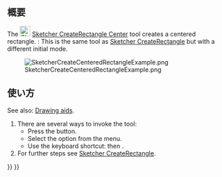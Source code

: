 <languages/>

{{Docnav/ja
|[[Sketcher_CreateRectangle/ja|長方形を作成]]
|[[Sketcher_CreateOblong/ja|角丸長方形]]
|[[Sketcher_Workbench/ja|スケッチャー]]
|IconL=Sketcher_CreateRectangle.svg
|IconR=Sketcher_CreateOblong.svg
|IconC=Workbench_Sketcher.svg
}}

{{GuiCommand/ja
|Name=Sketcher CreateRectangle Center
|Name/ja=スケッチャー・中心配置長方形
|MenuLocation=スケッチ → スケッチャージオメトリー → 中心配置長方形
|Workbenches=[[Sketcher_Workbench/ja|スケッチャー]]
|Shortcut={{KEY|G}} {{KEY|V}}
|Version=0.20
|SeeAlso=[[Sketcher_CreateRectangle/ja|スケッチャー・長方形を作成]]
}}

<span id="Description"></span>
== 概要 ==

The [[Image:Sketcher_CreateRectangle_Center.svg|24px]] [[Sketcher_CreateRectangle_Center|Sketcher CreateRectangle Center]] tool creates a centered rectangle. {{Version|1.0}}: This is the same tool as [[Sketcher_CreateRectangle|Sketcher CreateRectangle]] but with a different initial mode.

[[Image:SketcherCreateCenteredRectangleExample.png‎]]

<span id="Usage"></span>
== 使い方 ==

See also: [[Sketcher_Workbench#Drawing_aids|Drawing aids]].

# There are several ways to invoke the tool:
#* Press the {{Button|[[Image:Sketcher_CreateRectangle_Center.svg|16px]] [[Sketcher_CreateRectangle_Center|Centered rectangle]]}} button.
#* Select the {{MenuCommand|Sketcher → Sketcher geometries → [[Image:Sketcher_CreateRectangle_Center.svg|16px]] Create centered rectangle}} option from the menu.
#* Use the keyboard shortcut: {{KEY|G}} then {{KEY|V}}.
# For further steps see [[Sketcher CreateRectangle#Usage|Sketcher CreateRectangle]].


{{Docnav/ja
|[[Sketcher_CreateRectangle/ja|長方形を作成]]
|[[Sketcher_CreateOblong/ja|角丸長方形]]
|[[Sketcher_Workbench/ja|スケッチャー]]
|IconL=Sketcher_CreateRectangle.svg
|IconR=Sketcher_CreateOblong.svg
|IconC=Workbench_Sketcher.svg
}}

{{Sketcher Tools navi{{#translation:}}}}
{{Userdocnavi{{#translation:}}}}
